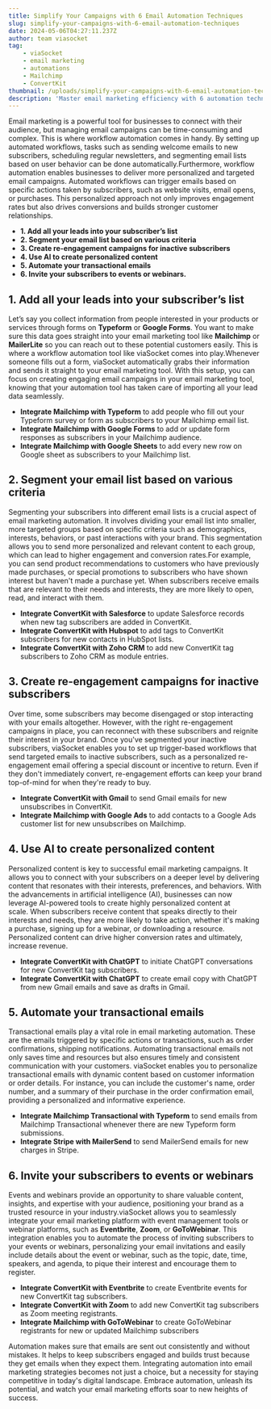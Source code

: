 ```yaml
---
title: Simplify Your Campaigns with 6 Email Automation Techniques
slug: simplify-your-campaigns-with-6-email-automation-techniques
date: 2024-05-06T04:27:11.237Z
author: team viasocket
tag:
    - viaSocket
    - email marketing
    - automations
    - Mailchimp
    - ConvertKit
thumbnail: /uploads/simplify-your-campaigns-with-6-email-automation-techniques.png
description: 'Master email marketing efficiency with 6 automation techniques. Streamline campaigns, nurture leads, and boost engagement effortlessly.'
---
```


Email marketing is a powerful tool for businesses to connect with their audience, but managing email campaigns can be time-consuming and complex. This is where workflow automation comes in handy. By setting up automated workflows, tasks such as sending welcome emails to new subscribers, scheduling regular newsletters, and segmenting email lists based on user behavior can be done automatically.Furthermore, workflow automation enables businesses to deliver more personalized and targeted email campaigns. Automated workflows can trigger emails based on specific actions taken by subscribers, such as website visits, email opens, or purchases. This personalized approach not only improves engagement rates but also drives conversions and builds stronger customer relationships.

-   **1. Add all your leads into your subscriber’s list**
-   **2. Segment your email list based on various criteria**
-   **3. Create re-engagement campaigns for inactive subscribers**
-   **4. Use AI to create personalized content**
-   **5. Automate your transactional emails**
-   **6. Invite your subscribers to events or webinars.**

## 1. Add all your leads into your subscriber’s list

Let’s say you collect information from people interested in your products or services through forms on **Typeform** or **Google Forms**. You want to make sure this data goes straight into your email marketing tool like **Mailchimp** or **MailerLite** so you can reach out to these potential customers easily. This is where a workflow automation tool like viaSocket comes into play.Whenever someone fills out a form, viaSocket automatically grabs their information and sends it straight to your email marketing tool. With this setup, you can focus on creating engaging email campaigns in your email marketing tool, knowing that your automation tool has taken care of importing all your lead data seamlessly.

-   **Integrate Mailchimp with Typeform** to add people who fill out your Typeform survey or form as subscribers to your Mailchimp email list.
-   **Integrate Mailchimp with Google Forms** to add or update form responses as subscribers in your Mailchimp audience.
-   **Integrate Mailchimp with Google Sheets** to add every new row on Google sheet as subscribers to your Mailchimp list.

## 2. Segment your email list based on various criteria

Segmenting your subscribers into different email lists is a crucial aspect of email marketing automation. It involves dividing your email list into smaller, more targeted groups based on specific criteria such as demographics, interests, behaviors, or past interactions with your brand. This segmentation allows you to send more personalized and relevant content to each group, which can lead to higher engagement and conversion rates.For example, you can send product recommendations to customers who have previously made purchases, or special promotions to subscribers who have shown interest but haven't made a purchase yet. When subscribers receive emails that are relevant to their needs and interests, they are more likely to open, read, and interact with them.

-   **Integrate ConvertKit with Salesforce** to update Salesforce records when new tag subscribers are added in ConvertKit.
-   **Integrate ConvertKit with Hubspot** to add tags to ConvertKit subscribers for new contacts in HubSpot lists.
-   **Integrate ConvertKit with Zoho CRM** to add new ConvertKit tag subscribers to Zoho CRM as module entries.

## 3. Create re-engagement campaigns for inactive subscribers 

Over time, some subscribers may become disengaged or stop interacting with your emails altogether. However, with the right re-engagement campaigns in place, you can reconnect with these subscribers and reignite their interest in your brand. Once you've segmented your inactive subscribers, viaSocket enables you to set up trigger-based workflows that send targeted emails to inactive subscribers, such as a personalized re-engagement email offering a special discount or incentive to return. Even if they don't immediately convert, re-engagement efforts can keep your brand top-of-mind for when they're ready to buy.

-   **Integrate ConvertKit with Gmail** to send Gmail emails for new unsubscribes in ConvertKit.
-   **Integrate Mailchimp with Google Ads** to add contacts to a Google Ads customer list for new unsubscribes on Mailchimp.

## 4. Use AI to create personalized content

Personalized content is key to successful email marketing campaigns. It allows you to connect with your subscribers on a deeper level by delivering content that resonates with their interests, preferences, and behaviors. With the advancements in artificial intelligence (AI), businesses can now leverage AI-powered tools to create highly personalized content at scale. When subscribers receive content that speaks directly to their interests and needs, they are more likely to take action, whether it's making a purchase, signing up for a webinar, or downloading a resource. Personalized content can drive higher conversion rates and ultimately, increase revenue.

-   **Integrate ConvertKit with ChatGPT** to initiate ChatGPT conversations for new ConvertKit tag subscribers.
-   **Integrate ConvertKit with ChatGPT** to create email copy with ChatGPT from new Gmail emails and save as drafts in Gmail.

## 5. Automate your transactional emails

Transactional emails play a vital role in email marketing automation. These are the emails triggered by specific actions or transactions, such as order confirmations, shipping notifications. Automating transactional emails not only saves time and resources but also ensures timely and consistent communication with your customers. viaSocket enables you to personalize transactional emails with dynamic content based on customer information or order details. For instance, you can include the customer's name, order number, and a summary of their purchase in the order confirmation email, providing a personalized and informative experience.

-   **Integrate Mailchimp Transactional with Typeform** to send emails from Mailchimp Transactional whenever there are new Typeform form submissions.
-   **Integrate Stripe with MailerSend** to send MailerSend emails for new charges in Stripe.

## 6. Invite your subscribers to events or webinars

Events and webinars provide an opportunity to share valuable content, insights, and expertise with your audience, positioning your brand as a trusted resource in your industry.viaSocket allows you to seamlessly integrate your email marketing platform with event management tools or webinar platforms, such as **Eventbrite**, **Zoom**, or **GoToWebinar**. This integration enables you to automate the process of inviting subscribers to your events or webinars, personalizing your email invitations and easily include details about the event or webinar, such as the topic, date, time, speakers, and agenda, to pique their interest and encourage them to register.

-   **Integrate ConvertKit with Eventbrite** to create Eventbrite events for new ConvertKit tag subscribers.
-   **Integrate ConvertKit with Zoom** to add new ConvertKit tag subscribers as Zoom meeting registrants.
-   **Integrate Mailchimp with GoToWebinar** to create GoToWebinar registrants for new or updated Mailchimp subscribers

Automation makes sure that emails are sent out consistently and without mistakes. It helps to keep subscribers engaged and builds trust because they get emails when they expect them. Integrating automation into email marketing strategies becomes not just a choice, but a necessity for staying competitive in today's digital landscape. Embrace automation, unleash its potential, and watch your email marketing efforts soar to new heights of success.
